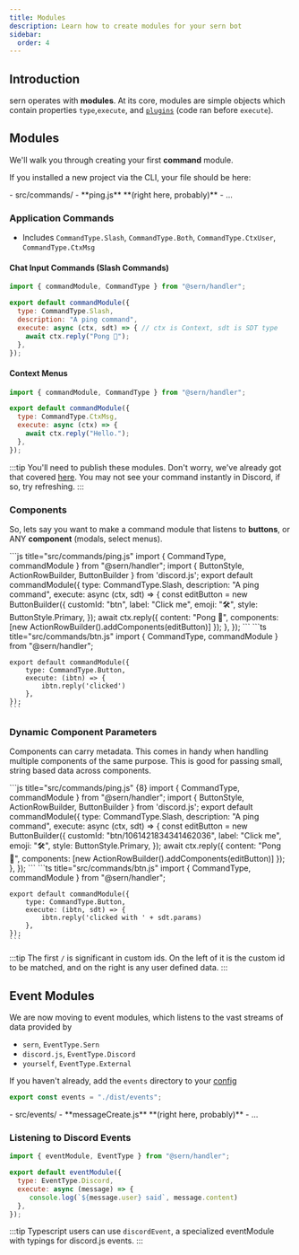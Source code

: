 ```yaml
---
title: Modules 
description: Learn how to create modules for your sern bot
sidebar:
  order: 4
---
```




## Introduction 

sern operates with **modules**. At its core, modules are simple objects which contain properties `type`,`execute`, and [`plugins`](/v4/reference/plugins) (code ran before `execute`).

## Modules

We'll walk you through creating your first **command** module.

If you installed a new project via the CLI, your file should be here:


<FileTree>
- src/commands/
    - **ping.js** **(right here, probably)**
- ...
</FileTree>

### Application Commands
- Includes `CommandType.Slash`, `CommandType.Both`, `CommandType.CtxUser`, `CommandType.CtxMsg`

####  Chat Input Commands (Slash Commands)
```js title="src/commands/ping.js"
import { commandModule, CommandType } from "@sern/handler";

export default commandModule({
  type: CommandType.Slash,
  description: "A ping command",
  execute: async (ctx, sdt) => { // ctx is Context, sdt is SDT type
    await ctx.reply("Pong 🏓");
  },
});
```


#### Context Menus

```js title="src/commands/hello.js"
import { commandModule, CommandType } from "@sern/handler";

export default commandModule({
  type: CommandType.CtxMsg,
  execute: async (ctx) => {
    await ctx.reply("Hello.");
  },
});
```

:::tip 
You'll need to publish these modules. Don't worry, we've already got that covered [here](/v4/tools/localizer).
You may not see your command instantly in Discord, if so, try refreshing.
:::


### Components 

So, lets say you want to make a command module that listens to **buttons**, or ANY **component** (modals, select menus).

<Tabs syncKey="language-preference">
  <TabItem value="js" label="Send Component with Custom Id">
    ```js title="src/commands/ping.js"
    import { CommandType, commandModule } from "@sern/handler";
    import { ButtonStyle, ActionRowBuilder, ButtonBuilder } from 'discord.js';
    export default commandModule({
        type: CommandType.Slash,
        description: "A ping command",
        execute: async (ctx, sdt) => { 
            const editButton = new ButtonBuilder({
                customId: "btn",
                label: "Click me",
                emoji: "🛠",
                style: ButtonStyle.Primary,
            });
            await ctx.reply({ 
                content: "Pong 🏓", 
                components: [new ActionRowBuilder().addComponents(editButton)] 
            });
        },
    });
    ```
  </TabItem>
  <TabItem value="ts" label="Button Listener">
    ```ts title="src/commands/btn.js"
    import { CommandType, commandModule } from "@sern/handler";

    export default commandModule({
        type: CommandType.Button,
        execute: (ibtn) => {
            ibtn.reply('clicked')
        },
    });    
    ```
  </TabItem>
</Tabs>

### Dynamic Component Parameters
Components can carry metadata. This comes in handy when handling multiple components of the same purpose. This is good for passing small, string based data across components. 

<Tabs syncKey="language-preference">
  <TabItem value="js" label="Send Component with Custom Id">
    ```js title="src/commands/ping.js" {8}
    import { CommandType, commandModule } from "@sern/handler";
    import { ButtonStyle, ActionRowBuilder, ButtonBuilder } from 'discord.js';
    export default commandModule({
        type: CommandType.Slash,
        description: "A ping command",
        execute: async (ctx, sdt) => {
            const editButton = new ButtonBuilder({
                customId: "btn/1061421834341462036",
                label: "Click me",
                emoji: "🛠",
                style: ButtonStyle.Primary,
            });
            await ctx.reply({ 
                content: "Pong 🏓", 
                components: [new ActionRowBuilder().addComponents(editButton)] 
            });
        },
    });
    ```
  </TabItem>
  <TabItem value="ts" label="Button Listener">
    ```ts title="src/commands/btn.js"
    import { CommandType, commandModule } from "@sern/handler";

    export default commandModule({
        type: CommandType.Button,
        execute: (ibtn, sdt) => {
            ibtn.reply('clicked with ' + sdt.params)
        },
    });    
    ```
  </TabItem>
</Tabs>

:::tip
The first `/` is significant in custom ids. On the left of it is the custom id to be matched, and on the right is any user defined data.
:::

## Event Modules 
We are now moving to event modules, which listens to the vast streams of data provided by 
- `sern`,  `EventType.Sern`
- `discord.js`, `EventType.Discord`
- `yourself`, `EventType.External`

 If you haven't already, add the `events` directory to your [config](/v4/reference/config)
```js
export const events = "./dist/events";
```


<FileTree>
- src/events/
    - **messageCreate.js** **(right here, probably)**
- ...
</FileTree>

### Listening to Discord Events

```js title="src/events/messageCreate.js"
import { eventModule, EventType } from "@sern/handler";

export default eventModule({
  type: EventType.Discord,
  execute: async (message) => {
     console.log(`${message.user} said`, message.content)
  },
});
```

:::tip 
Typescript users can use `discordEvent`, a specialized eventModule with typings for discord.js events.
:::



